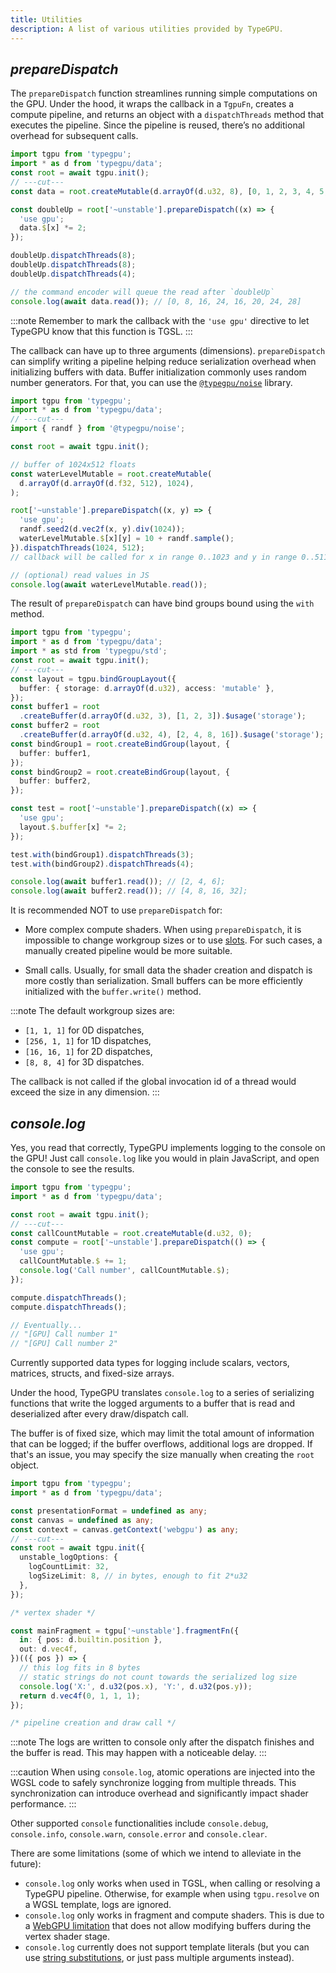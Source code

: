 ```yaml
---
title: Utilities
description: A list of various utilities provided by TypeGPU.
---
```


## *prepareDispatch*

The `prepareDispatch` function streamlines running simple computations on the GPU.
Under the hood, it wraps the callback in a `TgpuFn`, creates a compute pipeline, and returns an object with a `dispatchThreads` method that executes the pipeline.
Since the pipeline is reused, there’s no additional overhead for subsequent calls.

```ts twoslash
import tgpu from 'typegpu';
import * as d from 'typegpu/data';
const root = await tgpu.init();
// ---cut---
const data = root.createMutable(d.arrayOf(d.u32, 8), [0, 1, 2, 3, 4, 5, 6, 7]);

const doubleUp = root['~unstable'].prepareDispatch((x) => {
  'use gpu';
  data.$[x] *= 2;
});

doubleUp.dispatchThreads(8);
doubleUp.dispatchThreads(8);
doubleUp.dispatchThreads(4);

// the command encoder will queue the read after `doubleUp`
console.log(await data.read()); // [0, 8, 16, 24, 16, 20, 24, 28]
```

:::note
Remember to mark the callback with the `'use gpu'` directive to let TypeGPU know that this function is TGSL.
:::

The callback can have up to three arguments (dimensions).
`prepareDispatch` can simplify writing a pipeline helping reduce serialization overhead when initializing buffers with data.
Buffer initialization commonly uses random number generators.
For that, you can use the [`@typegpu/noise`](TypeGPU/ecosystem/typegpu-noise) library.

```ts twoslash
import tgpu from 'typegpu';
import * as d from 'typegpu/data';
// ---cut---
import { randf } from '@typegpu/noise';

const root = await tgpu.init();

// buffer of 1024x512 floats
const waterLevelMutable = root.createMutable(
  d.arrayOf(d.arrayOf(d.f32, 512), 1024),
);

root['~unstable'].prepareDispatch((x, y) => {
  'use gpu';
  randf.seed2(d.vec2f(x, y).div(1024));
  waterLevelMutable.$[x][y] = 10 + randf.sample();
}).dispatchThreads(1024, 512);
// callback will be called for x in range 0..1023 and y in range 0..511

// (optional) read values in JS
console.log(await waterLevelMutable.read());
```

The result of `prepareDispatch` can have bind groups bound using the `with` method.

```ts twoslash
import tgpu from 'typegpu';
import * as d from 'typegpu/data';
import * as std from 'typegpu/std';
const root = await tgpu.init();
// ---cut---
const layout = tgpu.bindGroupLayout({
  buffer: { storage: d.arrayOf(d.u32), access: 'mutable' },
});
const buffer1 = root
  .createBuffer(d.arrayOf(d.u32, 3), [1, 2, 3]).$usage('storage');
const buffer2 = root
  .createBuffer(d.arrayOf(d.u32, 4), [2, 4, 8, 16]).$usage('storage');
const bindGroup1 = root.createBindGroup(layout, {
  buffer: buffer1,
});
const bindGroup2 = root.createBindGroup(layout, {
  buffer: buffer2,
});

const test = root['~unstable'].prepareDispatch((x) => {
  'use gpu';
  layout.$.buffer[x] *= 2;
});

test.with(bindGroup1).dispatchThreads(3);
test.with(bindGroup2).dispatchThreads(4);

console.log(await buffer1.read()); // [2, 4, 6];
console.log(await buffer2.read()); // [4, 8, 16, 32];
```

It is recommended NOT to use `prepareDispatch` for:

- More complex compute shaders.
When using `prepareDispatch`, it is impossible to change workgroup sizes or to use [slots](/TypeGPU/fundamentals/slots).
For such cases, a manually created pipeline would be more suitable.

- Small calls.
Usually, for small data the shader creation and dispatch is more costly than serialization.
Small buffers can be more efficiently initialized with the `buffer.write()` method.

:::note
The default workgroup sizes are:

- `[1, 1, 1]` for 0D dispatches,
- `[256, 1, 1]` for 1D dispatches,
- `[16, 16, 1]` for 2D dispatches,
- `[8, 8, 4]` for 3D dispatches.

The callback is not called if the global invocation id of a thread would exceed the size in any dimension.
:::

## *console.log*

Yes, you read that correctly, TypeGPU implements logging to the console on the GPU!
Just call `console.log` like you would in plain JavaScript, and open the console to see the results.

```ts twoslash
import tgpu from 'typegpu';
import * as d from 'typegpu/data';

const root = await tgpu.init();
// ---cut---
const callCountMutable = root.createMutable(d.u32, 0);
const compute = root['~unstable'].prepareDispatch(() => {
  'use gpu';
  callCountMutable.$ += 1;
  console.log('Call number', callCountMutable.$);
});

compute.dispatchThreads();
compute.dispatchThreads();

// Eventually...
// "[GPU] Call number 1"
// "[GPU] Call number 2"
```

Currently supported data types for logging include scalars, vectors, matrices, structs, and fixed-size arrays.

Under the hood, TypeGPU translates `console.log` to a series of serializing functions that write the logged arguments to a buffer that is read and deserialized after every draw/dispatch call.

The buffer is of fixed size, which may limit the total amount of information that can be logged; if the buffer overflows, additional logs are dropped.
If that's an issue, you may specify the size manually when creating the `root` object.

```ts twoslash
import tgpu from 'typegpu';
import * as d from 'typegpu/data';

const presentationFormat = undefined as any;
const canvas = undefined as any;
const context = canvas.getContext('webgpu') as any;
// ---cut---
const root = await tgpu.init({
  unstable_logOptions: {
    logCountLimit: 32,
    logSizeLimit: 8, // in bytes, enough to fit 2*u32
  },
});

/* vertex shader */

const mainFragment = tgpu['~unstable'].fragmentFn({
  in: { pos: d.builtin.position },
  out: d.vec4f,
})(({ pos }) => {
  // this log fits in 8 bytes
  // static strings do not count towards the serialized log size
  console.log('X:', d.u32(pos.x), 'Y:', d.u32(pos.y));
  return d.vec4f(0, 1, 1, 1);
});

/* pipeline creation and draw call */
```

:::note
The logs are written to console only after the dispatch finishes and the buffer is read.
This may happen with a noticeable delay.
:::

:::caution
When using `console.log`, atomic operations are injected into the WGSL code to safely synchronize logging from multiple threads.
This synchronization can introduce overhead and significantly impact shader performance.
:::

Other supported `console` functionalities include `console.debug`, `console.info`, `console.warn`, `console.error` and `console.clear`.

There are some limitations (some of which we intend to alleviate in the future):

- `console.log` only works when used in TGSL, when calling or resolving a TypeGPU pipeline.
Otherwise, for example when using `tgpu.resolve` on a WGSL template, logs are ignored.
- `console.log` only works in fragment and compute shaders.
This is due to a [WebGPU limitation](https://www.w3.org/TR/WGSL/#address-space) that does not allow modifying buffers during the vertex shader stage.
- `console.log` currently does not support template literals (but you can use [string substitutions](https://developer.mozilla.org/en-US/docs/Web/API/console#using_string_substitutions), or just pass multiple arguments instead).
